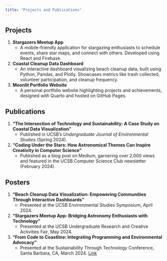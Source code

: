 ```yaml
---
title: "Projects and Publications"
---
```


## Projects
1. **Stargazers Meetup App**  
   - A mobile-friendly application for stargazing enthusiasts to schedule events, share star maps, and connect with others. Developed using React and Firebase.  

2. **Coastal Cleanup Data Dashboard**  
   - An interactive dashboard visualizing beach cleanup data, built using Python, Pandas, and Plotly. Showcases metrics like trash collected, volunteer participation, and cleanup frequency.  

3. **Moonlit Portfolio Website**  
   - A personal portfolio website highlighting projects and achievements, designed with Quarto and hosted on GitHub Pages.  

## Publications
1. **"The Intersection of Technology and Sustainability: A Case Study on Coastal Data Visualization"**  
   - Published in UCSB’s *Undergraduate Journal of Environmental Studies* (Spring 2024).  

2. **"Coding Under the Stars: How Astronomical Themes Can Inspire Creativity in Computer Science"**  
   - Published as a blog post on Medium, garnering over 2,000 views and featured in the UCSB Computer Science Club newsletter (February 2024).  

## Posters
1. **"Beach Cleanup Data Visualization: Empowering Communities Through Interactive Dashboards"**  
   - Presented at the UCSB Environmental Studies Symposium, April 2024.  

2. **"Stargazers Meetup App: Bridging Astronomy Enthusiasts with Technology"**  
   - Presented at the UCSB Undergraduate Research and Creative Activities Fair, May 2024.  

3. **"From Code to Coastline: Integrating Programming and Environmental Advocacy"**  
   - Presented at the Sustainability Through Technology Conference, Santa Barbara, CA, March 2024. [Link](https://ur.umbc.edu/wp-content/uploads/sites/354/2016/06/adjakwahEricSm.pdf){target="_blank"} 
